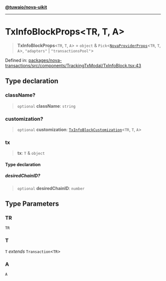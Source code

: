 [**@tuwaio/nova-uikit**](../../../README.md)

***

# TxInfoBlockProps\<TR, T, A\>

> **TxInfoBlockProps**\<`TR`, `T`, `A`\> = `object` & `Pick`\<[`NovaProviderProps`](../providers/type-aliases/NovaProviderProps.md)\<`TR`, `T`, `A`\>, `"adapters"` \| `"transactionsPool"`\>

Defined in: [packages/nova-transactions/src/components/TrackingTxModal/TxInfoBlock.tsx:43](https://github.com/TuwaIO/nova-uikit/blob/72f68be37bc6bdb559392b68d8c6a70e68f6207f/packages/nova-transactions/src/components/TrackingTxModal/TxInfoBlock.tsx#L43)

## Type declaration

### className?

> `optional` **className**: `string`

### customization?

> `optional` **customization**: [`TxInfoBlockCustomization`](TxInfoBlockCustomization.md)\<`TR`, `T`, `A`\>

### tx

> **tx**: `T` & `object`

#### Type declaration

##### desiredChainID?

> `optional` **desiredChainID**: `number`

## Type Parameters

### TR

`TR`

### T

`T` *extends* `Transaction`\<`TR`\>

### A

`A`
